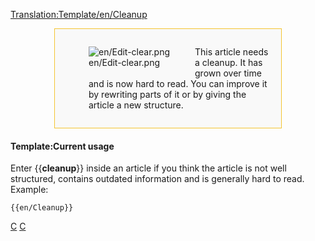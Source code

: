 <noinclude>[[Translation:Template/en/Cleanup]]</noinclude><div style="background-color:#F9F9F9; border: 1px solid #F4C430; padding:1em; margin:1em 5em"><div style="float:left;">[[File:en/Edit-clear.png]]</div><div style="margin-left:40px">This article needs a cleanup. It has grown over time and is now hard to read. You can improve it by rewriting parts of it or by giving the article a new structure.</div></div>
<includeonly>{{{1|[[Category:en/Cleanup]]}}}</includeonly><noinclude>

====Template:Current usage====
Enter <nowiki>{{</nowiki>'''cleanup'''<nowiki>}}</nowiki> inside an article if you think the article is not well structured, contains outdated information and is generally hard to read. Example:
<pre>{{en/Cleanup}}</pre>

[[Category:en/Templates|C]][[Category:en/Message boxes|C]]
</noinclude>